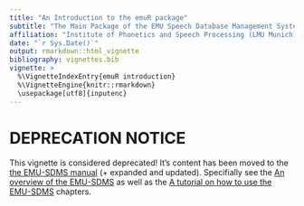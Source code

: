 ```yaml
---
title: "An Introduction to the emuR package"
subtitle: "The Main Package of the EMU Speech Database Management System"
affiliation: "Institute of Phonetics and Speech Processing (LMU Munich)"
date: "`r Sys.Date()`"
output: rmarkdown::html_vignette
bibliography: vignettes.bib
vignette: >
  %\VignetteIndexEntry{emuR introduction}
  %\VignetteEngine{knitr::rmarkdown}
  \usepackage[utf8]{inputenc}
---
```


# DEPRECATION NOTICE

This vignette is considered deprecated! It's content has been moved to
the [the EMU-SDMS manual](https://ips-lmu.github.io/The-EMU-SDMS-Manual/) (+ expanded and updated). Specifially see
the [An overview of the EMU-SDMS](https://ips-lmu.github.io/The-EMU-SDMS-Manual/chap-overview.html) as well as
the [A tutorial on how to use the EMU-SDMS](https://ips-lmu.github.io/The-EMU-SDMS-Manual/chap-tutorial.html) chapters.
